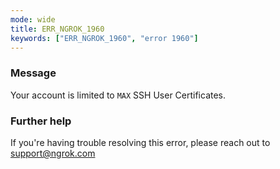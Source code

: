 ```yaml
---
mode: wide
title: ERR_NGROK_1960
keywords: ["ERR_NGROK_1960", "error 1960"]
---
```


### Message

Your account is limited to `MAX` SSH User Certificates.

### Further help

If you're having trouble resolving this error, please reach out to [support@ngrok.com](mailto:support@ngrok.com?subject=Help%20with%20ERR_NGROK_1960)
